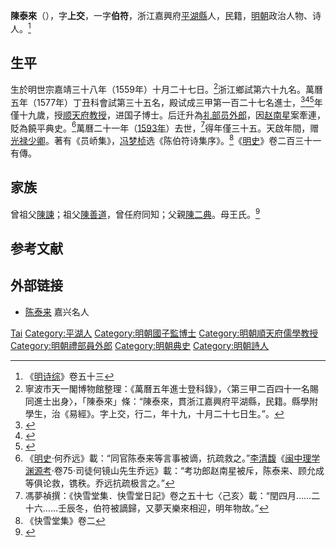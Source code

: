 {{Otheruses|other=名为陳泰來的其他人物|陳泰來}}
{{明清人物信息框
| 姓名 = 陳泰來
| 原名 =
| 圖片名稱= 
| 圖片大小 =
| 圖片說明 = 
| 最高職務 = 禮部員外郎
| 國家 = 大明 
| 爵位 =
| 籍貫 = 浙江嘉興府平湖縣
| 族裔 = 
| 旗籍 = 
| 字號 = 字上交，一字伯符
| 諡號 =
| 出生日期 = 嘉靖三十八年（1559）十月二十七日
| 出生地點 = 浙江嘉興府平湖縣
| 逝世日期 = 萬曆二十一年（1593年）
| 逝世地點 = 浙江嘉興府平湖縣
| 墓葬 =
| 配偶 = 
| 親屬 = 
| 出身 =
* 萬曆五年丁丑科進士
| 經歷 =
| 著作 =  
}}
'''陳泰來'''（{{bd|1559年||1593年||catIdx=Chen陈}}），字'''上交'''，一字'''伯符'''，浙江嘉興府[[平湖縣|平湖縣]]人，民籍，[[明朝|明朝]]政治人物、诗人。<ref>《[[明诗综|明诗综]]》卷五十三</ref>

== 生平 ==
生於明世宗嘉靖三十八年（1559年）十月二十七日。<ref>寧波市天一閣博物館整理：《萬曆五年進士登科錄》，〈第三甲二百四十一名賜同進士出身〉，「陳泰來」條：“陳泰來，貫浙江嘉興府平湖縣，民籍。縣學附學生，治《易經》。字上交，行二，年十九，十月二十七日生。”。</ref>浙江鄉試第六十九名。萬曆五年（1577年）丁丑科會試第三十五名，殿试成三甲第一百二十七名進士，<ref>{{Cite book|title=《皇明贡举考》卷五|last=（明）[[张朝瑞|张朝瑞]]|first=|publisher=《续修四库全书》史部第828册|year=|isbn=|location=|pages=}}</ref><ref>{{Cite book|title=贡举志五种 上|last=鲁小俊，江俊伟著|first=|publisher=武汉：武汉大学出版社|year=2009|isbn=978-7-307-07043-1|location=|pages=}}</ref><ref>{{Cite book|title=近代中国史料丛刊续辑 785-790 明清进士题名录索引 1-6|last=朱保炯，谢沛霖|first=|publisher=文海出版社|year=1981|isbn=|location=台湾}}</ref>年僅十九歲，授[[顺天府|顺天府]][[教授|教授]]，进国子博士。后迁升為[[礼部|礼部]][[员外郎|员外郎]]，因[[赵南星|赵南星]]案牽連，貶為饒平典史。<ref>《[[明史|明史]]·何乔远》載：“同官陈泰来等言事被谪，抗疏救之。”[[李清馥|李清馥]]《[[闽中理学渊源考|闽中理学渊源考]]·卷75·司徒何镜山先生乔远》載：“考功郎赵南星被斥，陈泰来、顾允成等俱论救，镌秩。乔远抗疏极言之。”</ref>萬曆二十一年（[[1593年|1593年]]）去世，<ref>馮夢禎撰：《快雪堂集．快雪堂日記》卷之五十七〈己亥〉載：“閏四月……二十六……壬辰冬，伯符被謫歸，又夢天樂來相迎，明年物故。”</ref>得年僅三十五。天啟年間，赠[[光禄少卿|光禄少卿]]。著有《员峤集》，[[冯梦桢|冯梦桢]]选《陈伯符诗集序》。<ref>《快雪堂集》卷二</ref>《[[明史|明史]]》卷二百三十一有傳。

==家族==
曾祖父[[陳諫|陳諫]]；祖父[[陳善道|陳善道]]，曾任府同知；父親[[陳二典|陳二典]]。母王氏。<ref>{{Cite book|title=天一阁藏明代科举录选刊 登科录 点校本|last=龚延明主编|first=|publisher=宁波出版社|year=2016|isbn=978-7-5526-2320-8|location=宁波|pages=|quote=《天一閣藏明代科舉錄選刊.登科錄》之《萬曆五年丁丑科登科錄》}}</ref>

==参考文献==
{{reflist}}

==外部链接==
*[http://gxgc.zjlib.cn:8081/pub/jiax_grw/pinghu/201005/t20100503_430657.html 陈泰来] {{Wayback|url=http://gxgc.zjlib.cn:8081/pub/jiax_grw/pinghu/201005/t20100503_430657.html |date=20180123074034 }} 嘉兴名人

{{萬曆五年丁丑科殿試金榜}}

{{Authority control}}

{{DEFAULTSORT:Chen陳}}
[[Category:陳姓|Tai]]
[[Category:平湖人|Category:平湖人]]
[[Category:明朝國子監博士|Category:明朝國子監博士]]
[[Category:明朝順天府儒學教授|Category:明朝順天府儒學教授]]
[[Category:明朝禮部員外郎|Category:明朝禮部員外郎]]
[[Category:明朝典史|Category:明朝典史]]
[[Category:明朝詩人|Category:明朝詩人]]